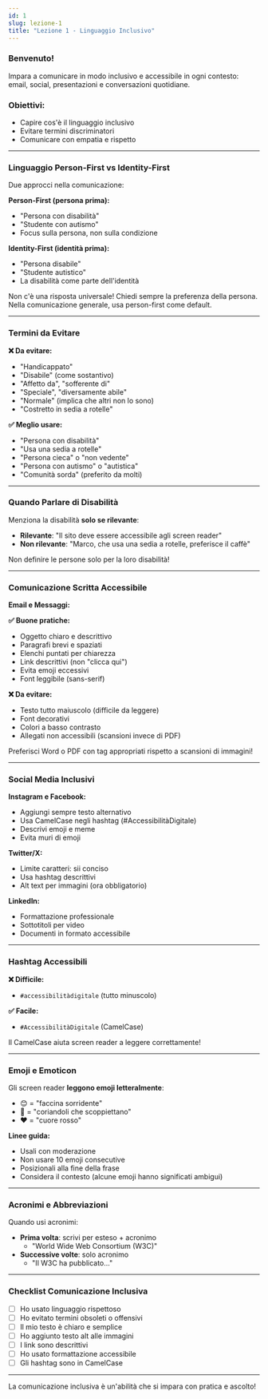 ```yaml
---
id: 1
slug: lezione-1
title: "Lezione 1 - Linguaggio Inclusivo"
---
```


### Benvenuto!

Impara a comunicare in modo inclusivo e accessibile in ogni contesto: email, social, presentazioni e conversazioni quotidiane.

### Obiettivi:

- Capire cos'è il linguaggio inclusivo
- Evitare termini discriminatori
- Comunicare con empatia e rispetto

---

### Linguaggio Person-First vs Identity-First

Due approcci nella comunicazione:

**Person-First (persona prima):**

- "Persona con disabilità"
- "Studente con autismo"
- Focus sulla persona, non sulla condizione

**Identity-First (identità prima):**

- "Persona disabile"
- "Studente autistico"
- La disabilità come parte dell'identità

<Banner type="info" title="Cosa usare?">
  Non c'è una risposta universale! Chiedi sempre la preferenza della persona.
  Nella comunicazione generale, usa person-first come default.
</Banner>

---

### Termini da Evitare

**❌ Da evitare:**

- "Handicappato"
- "Disabile" (come sostantivo)
- "Affetto da", "sofferente di"
- "Speciale", "diversamente abile"
- "Normale" (implica che altri non lo sono)
- "Costretto in sedia a rotelle"

**✅ Meglio usare:**

- "Persona con disabilità"
- "Usa una sedia a rotelle"
- "Persona cieca" o "non vedente"
- "Persona con autismo" o "autistica"
- "Comunità sorda" (preferito da molti)

---

### Quando Parlare di Disabilità

Menziona la disabilità **solo se rilevante**:

- **Rilevante**: "Il sito deve essere accessibile agli screen reader"
- **Non rilevante**: "Marco, che usa una sedia a rotelle, preferisce il caffè"

Non definire le persone solo per la loro disabilità!

---

### Comunicazione Scritta Accessibile

**Email e Messaggi:**

**✅ Buone pratiche:**

- Oggetto chiaro e descrittivo
- Paragrafi brevi e spaziati
- Elenchi puntati per chiarezza
- Link descrittivi (non "clicca qui")
- Evita emoji eccessivi
- Font leggibile (sans-serif)

**❌ Da evitare:**

- Testo tutto maiuscolo (difficile da leggere)
- Font decorativi
- Colori a basso contrasto
- Allegati non accessibili (scansioni invece di PDF)

<Banner type="info" title="Formato accessibile">
  Preferisci Word o PDF con tag appropriati rispetto a scansioni di immagini!
</Banner>

---

### Social Media Inclusivi

**Instagram e Facebook:**

- Aggiungi sempre testo alternativo
- Usa CamelCase negli hashtag (#AccessibilitàDigitale)
- Descrivi emoji e meme
- Evita muri di emoji

**Twitter/X:**

- Limite caratteri: sii conciso
- Usa hashtag descrittivi
- Alt text per immagini (ora obbligatorio)

**LinkedIn:**

- Formattazione professionale
- Sottotitoli per video
- Documenti in formato accessibile

---

### Hashtag Accessibili

**❌ Difficile:**

- `#accessibilitàdigitale` (tutto minuscolo)

**✅ Facile:**

- `#AccessibilitàDigitale` (CamelCase)

Il CamelCase aiuta screen reader a leggere correttamente!

---

### Emoji e Emoticon

Gli screen reader **leggono emoji letteralmente**:

- 😊 = "faccina sorridente"
- 🎉 = "coriandoli che scoppiettano"
- ❤️ = "cuore rosso"

**Linee guida:**

- Usali con moderazione
- Non usare 10 emoji consecutive
- Posizionali alla fine della frase
- Considera il contesto (alcune emoji hanno significati ambigui)

---

### Acronimi e Abbreviazioni

Quando usi acronimi:

- **Prima volta**: scrivi per esteso + acronimo
  - "World Wide Web Consortium (W3C)"
- **Successive volte**: solo acronimo
  - "Il W3C ha pubblicato..."

---

### Checklist Comunicazione Inclusiva

- [ ] Ho usato linguaggio rispettoso
- [ ] Ho evitato termini obsoleti o offensivi
- [ ] Il mio testo è chiaro e semplice
- [ ] Ho aggiunto testo alt alle immagini
- [ ] I link sono descrittivi
- [ ] Ho usato formattazione accessibile
- [ ] Gli hashtag sono in CamelCase

---

La comunicazione inclusiva è un'abilità che si impara con pratica e ascolto!
